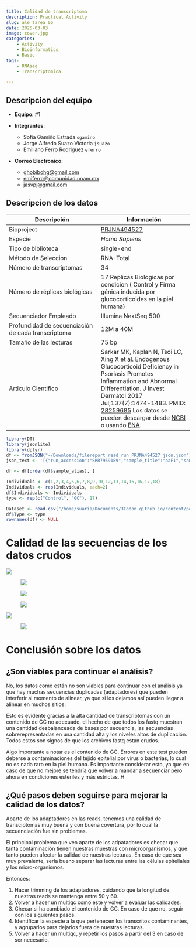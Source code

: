 ```yaml
---
title: Calidad de transcriptoma
description: Practical Activity
slug: ale_tarea_06
date: 2025-03-03
image: cover.jpg
categories:
    - Activity
    - Bioinformatics
    - Basic
tags:
    - RNAseq
    - Transcriptomica

---
```


## Descripcion del equipo

-   **Equipo**: #1

-   **Integrantes**:

    -   Sofia Gamiño Estrada `sgamino`
    -   Jorge Alfredo Suazo Victoria `jsuazo`
    -   Emiliano Ferro Rodriguez `eferro`

-   **Correo Electronico**:

    -   [ghobibohg\@gmail.com](mailto:ghobibohg@gmail.com)
    -   [emiferro\@comunidad.unam.mx](mailto:emiferro@comunidad.unam.mx)
    -   [jasvpj\@gmail.com](mailto:jasvpj@gmail.com)

## Descripcion de los datos

| Descripción | Información |
|------------------------------------|------------------------------------|
| Bioproject | [PRJNA494527](https://www.ebi.ac.uk/ena/browser/view/PRJNA494527) |
| Especie | *Homo Sapiens* |
| Tipo de biblioteca | single-end |
| Método de Seleccion | RNA-Total |
| Número de transcriptomas | 34 |
| Número de réplicas biológicas | 17 Replicas Biologicas por condicion ( Control y Firma génica inducida por glucocorticoides en la piel humana) |
| Secuenciador Empleado | Illumina NextSeq 500 |
| Profundidad de secuenciación de cada transcriptoma | 12M a 40M |
| Tamaño de las lecturas | 75 bp |
| Articulo Cientifico | Sarkar MK, Kaplan N, Tsoi LC, Xing X et al. Endogenous Glucocorticoid Deficiency in Psoriasis Promotes Inflammation and Abnormal Differentiation. J Invest Dermatol 2017 Jul;137(7):1474-1483. PMID: [28259685](https://pubmed.ncbi.nlm.nih.gov/28259685/) Los datos se pueden descargar desde [NCBI](https://www.ncbi.nlm.nih.gov/geo/query/acc.cgi?acc=GSE120783) o usando [ENA](https://www.ebi.ac.uk/ena/browser/view/PRJNA494527?show=publications). 

```r
library(DT)
library(jsonlite)
library(dplyr)
df <- fromJSON("~/Downloads/filereport_read_run_PRJNA494527_json.json")
json_text <- '[{"run_accession":"SRR7959189","sample_title":"aaF1","sample_alias":"GSM3415442"}, ...]'  # Aquí iría todo el JSON

df <- df[order(df$sample_alias), ]

Individuals <- c(1,2,3,4,5,6,7,8,9,10,12,13,14,15,16,17,18)
Individuals <- rep(Individuals, each=2)
df$Individuals <- Individuals
type <- rep(c("Control", "GC"), 17)

Dataset <- read.csv("/home/suaria/Documents/3Codon.github.io/content/post/ale_tarea_06/filereport_read_run_PRJNA494527_tsv-2.csv", header = TRUE, sep = ",")
df$Type <- type
rownames(df) <- NULL
```




# Calidad de las secuencias de los datos crudos

![](images/clipboard-2901346883.png)

![![](images/clipboard-3296102419.png)](images/clipboard-2945811438.png)

![![](images/clipboard-4002289918.png)](images/clipboard-2627870887.png)

![![](images/clipboard-1393419541.png)](images/clipboard-2104822047.png)

![](images/clipboard-1673040211.png)

![![](images/clipboard-1553742041.png)](images/clipboard-951062137.png)

# Conclusión sobre los datos

## ¿Son viables para continuar el análisis?

No, los datos como están no son viables para continuar con el análisis ya que hay muchas secuencias duplicadas (adaptadores) que pueden interferir al momento de alinear, ya que si los dejamos así pueden llegar a alinear en muchos sitios.

Esto es evidente gracias a la alta cantidad de transcriptomas con un contenido de GC no adecuado, el hecho de que todos los fastq muestran una cantidad desbalanceada de bases por secuencia, las secuencias sobrerepresentadas en una cantidad alta y los niveles altos de duplicación.
Todos estos son signos de que los archivos fastq estan crudos.

Algo importante a notar es el contenido de GC.
Errores en este test pueden deberse a contaminaciones del tejido epitelial por virus o bacterias, lo cual no es nada raro en la piel humana.
Es importante considerar esto, ya que en caso de que no mejore se tendría que volver a mandar a secuenciar pero ahora en condiciones esteriles y más estrictas.
H

## ¿Qué pasos deben seguirse para mejorar la calidad de los datos?

Aparte de los adaptadores en las reads, tenemos una calidad de transciptomas muy buena y con buena covertura, por lo cual la secuenciación fue sin problemas.

El principal problema que veo aparte de los adpatadores es checar que tanta contaminación tienen nuestras muestras con microorganismos, y que tanto pueden afectar la calidad de nuestras lecturas.
En caso de que sea muy prevalente, sería bueno separar las lecturas entre las células epiteliales y los micro-organismos.

Entonces:

1.  Hacer trimming de los adaptadores, cuidando que la longitud de nuestras reads se mantenga entre 50 y 60.
2.  Volver a hacer un multiqc como este y volver a evaluar las calidades.
3.  Checar si ha cambiado el contenido de GC. En caso de que no, seguir con los siguientes pasos.
4.  Identificar la especie a la que pertenecen los transcritos contaminantes, y agruparlos para dejarlos fuera de nuestras lecturas.
5.  Volver a hacer un multiqc, y repetir los pasos a partir del 3 en caso de ser necesario.
